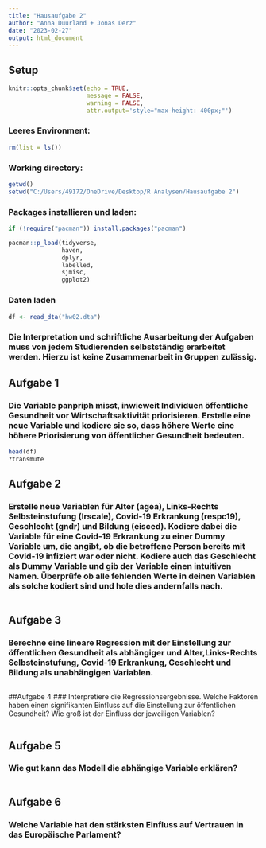 ---
title: "Hausaufgabe 2"
author: "Anna Duurland + Jonas Derz"
date: "2023-02-27"
output: html_document
---


## Setup

```{r setup, include=FALSE}
knitr::opts_chunk$set(echo = TRUE,
                      message = FALSE,
                      warning = FALSE,
                      attr.output='style="max-height: 400px;"')
```

### Leeres Environment:

```{r clear}
rm(list = ls())
```

### Working directory:

```{r wd}
getwd()               
setwd("C:/Users/49172/OneDrive/Desktop/R Analysen/Hausaufgabe 2")
```

### Packages installieren und laden:

```{r pacman}
if (!require("pacman")) install.packages("pacman")

pacman::p_load(tidyverse,                           
               haven,
               dplyr,
               labelled,
               sjmisc,
               ggplot2) 
```

### Daten laden

```{r Daten laden}
df <- read_dta("hw02.dta")
```

### Die Interpretation und schriftliche Ausarbeitung der Aufgaben muss von jedem Studierenden selbstständig erarbeitet werden. Hierzu ist keine Zusammenarbeit in Gruppen zulässig.
## Aufgabe 1
### Die Variable panpriph misst, inwieweit Individuen öffentliche Gesundheit vor Wirtschaftsaktivität priorisieren. Erstelle eine neue Variable und kodiere sie so, dass höhere Werte eine höhere Priorisierung von öffentlicher Gesundheit bedeuten.

```{r Rekodieren}
head(df)
?transmute
```

## Aufgabe 2
### Erstelle neue Variablen für Alter (agea), Links-Rechts Selbsteinstufung (lrscale), Covid-19 Erkrankung (respc19), Geschlecht (gndr) und Bildung (eisced). Kodiere dabei die Variable für eine Covid-19 Erkrankung zu einer Dummy Variable um, die angibt, ob die betroffene Person bereits mit Covid-19 infiziert war oder nicht. Kodiere auch das Geschlecht als Dummy Variable und gib der Variable einen intuitiven Namen. Überprüfe ob alle fehlenden Werte in deinen Variablen als solche kodiert sind und hole dies andernfalls nach.

```{r}

```

## Aufgabe 3
### Berechne eine lineare Regression mit der Einstellung zur öffentlichen Gesundheit als abhängiger und Alter,Links-Rechts Selbsteinstufung, Covid-19 Erkrankung, Geschlecht und Bildung als unabhängigen Variablen.
```{r}

```

##Aufgabe 4
### Interpretiere die Regressionsergebnisse. Welche Faktoren haben einen signifikanten Einfluss auf die Einstellung zur öffentlichen Gesundheit? Wie groß ist der Einfluss der jeweiligen Variablen?
```{r}

```

## Aufgabe 5
### Wie gut kann das Modell die abhängige Variable erklären?
```{r}

```

## Aufgabe 6
### Welche Variable hat den stärksten Einfluss auf Vertrauen in das Europäische Parlament?
```{r}

```

